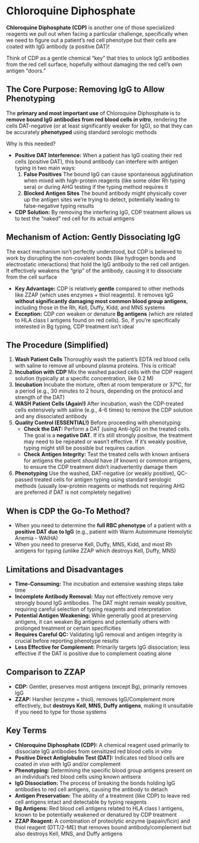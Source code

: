 # Chloroquine Diphosphate {-}

**Chloroquine Diphosphate (CDP)** is another one of those specialized reagents we pull out when facing a particular challenge, specifically when we need to figure out a patient's red cell phenotype but their cells are coated with IgG antibody (a positive DAT)!

Think of CDP as a gentle chemical "key" that tries to unlock IgG antibodies from the red cell surface, hopefully without damaging the red cell's own antigen "doors."

## **The Core Purpose: Removing IgG to Allow Phenotyping** {-}

The **primary and most important use** of Chloroquine Diphosphate is to **remove bound IgG antibodies from red blood cells *in vitro***, rendering the cells DAT-negative (or at least significantly weaker for IgG), so that they can be accurately **phenotyped** using standard serologic methods

Why is this needed?

*   **Positive DAT Interference:** When a patient has IgG coating their red cells (positive DAT), this bound antibody can interfere with antigen typing in two main ways:
    1.  **False Positives** The bound IgG can cause spontaneous agglutination when mixed with high-protein reagents (like some older Rh typing sera) or during AHG testing if the typing method requires it
    2.  **Blocked Antigen Sites** The bound antibody might physically cover up the antigen sites we're trying to detect, potentially leading to false-negative typing results
*   **CDP Solution:** By removing the interfering IgG, CDP treatment allows us to test the "naked" red cell for its actual antigens

## **Mechanism of Action: Gently Dissociating IgG** {-}

The exact mechanism isn't perfectly understood, but CDP is believed to work by disrupting the non-covalent bonds (like hydrogen bonds and electrostatic interactions) that hold the IgG antibody to the red cell antigen. It effectively weakens the "grip" of the antibody, causing it to dissociate from the cell surface

*   **Key Advantage:** CDP is relatively **gentle** compared to other methods like ZZAP (which uses enzymes + thiol reagents). It removes IgG **without significantly damaging most common blood group antigens**, including those in the Rh, Kell, Duffy, Kidd, and MNS systems
*   **Exception:** CDP *can* weaken or denature **Bg antigens** (which are related to HLA class I antigens found on red cells). So, if you're specifically interested in Bg typing, CDP treatment isn't ideal

## **The Procedure (Simplified)** {-}

1.  **Wash Patient Cells** Thoroughly wash the patient's EDTA red blood cells with saline to remove all unbound plasma proteins. This is critical!
2.  **Incubation with CDP** Mix the washed packed cells with the CDP reagent solution (typically at a specific concentration, like 0.2 M)
3.  **Incubation** Incubate the mixture, often at room temperature or 37°C, for a period (e.g., 30 minutes to 2 hours, depending on the protocol and strength of the DAT)
4.  **WASH Patient Cells (Again!)** After incubation, wash the CDP-treated cells extensively with saline (e.g., 4-6 times) to remove the CDP solution and any dissociated antibody
5.  **Quality Control (ESSENTIAL!)** Before proceeding with phenotyping:
    *   **Check the DAT:** Perform a DAT (using Anti-IgG) on the treated cells. The goal is a **negative DAT**. If it's still strongly positive, the treatment may need to be repeated or wasn't effective. If it's weakly positive, typing might still be possible but requires caution
    *   **Check Antigen Integrity:** Test the treated cells with known antisera for antigens the patient *should* have (if known) or common antigens, to ensure the CDP treatment didn't inadvertently damage them
6.  **Phenotyping** Use the washed, DAT-negative (or weakly positive), QC-passed treated cells for antigen typing using standard serologic methods (usually low-protein reagents or methods not requiring AHG are preferred if DAT is not completely negative)

## **When is CDP the Go-To Method?** {-}

*   When you need to determine the **full RBC phenotype** of a patient with a **positive DAT due to IgG** (e.g., patient with Warm Autoimmune Hemolytic Anemia - WAIHA)
*   When you need to preserve Kell, Duffy, MNS, Kidd, and most Rh antigens for typing (unlike ZZAP which destroys Kell, Duffy, MNS)

## **Limitations and Disadvantages** {-}

*   **Time-Consuming:** The incubation and extensive washing steps take time
*   **Incomplete Antibody Removal:** May not effectively remove very strongly bound IgG antibodies. The DAT might remain weakly positive, requiring careful selection of typing reagents and interpretation
*   **Potential Antigen Weakening:** While generally good at preserving antigens, it can weaken Bg antigens and potentially others with prolonged treatment or certain specificities
*   **Requires Careful QC:** Validating IgG removal and antigen integrity is crucial before reporting phenotype results
*   **Less Effective for Complement:** Primarily targets IgG dissociation; less effective if the DAT is positive due to complement coating alone

## **Comparison to ZZAP** {-}

*   **CDP:** Gentler, preserves most antigens (except Bg), primarily removes IgG
*   **ZZAP:** Harsher (enzyme + thiol), removes IgG/Complement more effectively, but **destroys Kell, MNS, Duffy antigens**, making it unsuitable if you need to type for those systems

## **Key Terms** {-}

*   **Chloroquine Diphosphate (CDP):** A chemical reagent used primarily to dissociate IgG antibodies from sensitized red blood cells *in vitro*
*   **Positive Direct Antiglobulin Test (DAT):** Indicates red blood cells are coated *in vivo* with IgG and/or complement
*   **Phenotyping:** Determining the specific blood group antigens present on an individual's red blood cells using known antisera
*   **IgG Dissociation:** The process of breaking the bonds holding IgG antibodies to red cell antigens, causing the antibody to detach
*   **Antigen Preservation:** The ability of a treatment (like CDP) to leave red cell antigens intact and detectable by typing reagents
*   **Bg Antigens:** Red blood cell antigens related to HLA class I antigens, known to be potentially weakened or denatured by CDP treatment
*   **ZZAP Reagent:** A combination of proteolytic enzyme (papain/ficin) and thiol reagent (DTT/2-ME) that removes bound antibody/complement but also destroys Kell, MNS, and Duffy antigens
